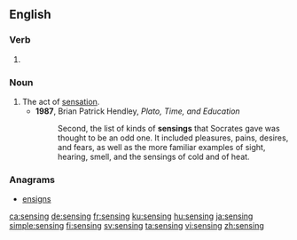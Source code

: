 ==English==

===Verb===
{{head|en|present participle}}

# {{present participle of|sense|lang=en}}

===Noun===
{{en-noun}}

# The act of [[sensation]].
#* '''1987''', Brian Patrick Hendley, ''Plato, Time, and Education''
#*: Second, the list of kinds of '''sensings''' that Socrates gave was thought to be an odd one. It included pleasures, pains, desires, and fears, as well as the more familiar examples of sight, hearing, smell, and the sensings of cold and of heat.

===Anagrams===
* [[ensigns#English|ensigns]]

[[ca:sensing]]
[[de:sensing]]
[[fr:sensing]]
[[ku:sensing]]
[[hu:sensing]]
[[ja:sensing]]
[[simple:sensing]]
[[fi:sensing]]
[[sv:sensing]]
[[ta:sensing]]
[[vi:sensing]]
[[zh:sensing]]